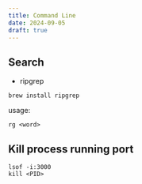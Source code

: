 ```yaml
---
title: Command Line
date: 2024-09-05
draft: true
---
```


## Search

* ripgrep

`brew install ripgrep`

usage:
```
rg <word>
```

## Kill process running port
```
lsof -i:3000
kill <PID>
```

